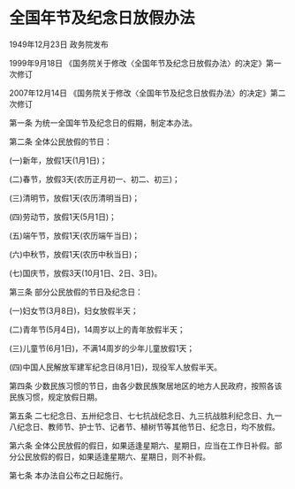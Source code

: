# 全国年节及纪念日放假办法

1949年12月23日 政务院发布　

1999年9月18日 《国务院关于修改〈全国年节及纪念日放假办法〉的决定》第一次修订　

2007年12月14日 《国务院关于修改〈全国年节及纪念日放假办法〉的决定》第二次修订　

  

第一条 为统一全国年节及纪念日的假期，制定本办法。

第二条 全体公民放假的节日：

(一)新年，放假1天(1月1日)；

(二)春节，放假3天(农历正月初一、初二、初三)；

(三)清明节，放假1天(农历清明当日)；

(四)劳动节，放假1天(5月1日)；

(五)端午节，放假1天(农历端午当日)；

(六)中秋节，放假1天(农历中秋当日)；

(七)国庆节，放假3天(10月1日、2日、3日)。

第三条 部分公民放假的节日及纪念日：

(一)妇女节(3月8日)，妇女放假半天；

(二)青年节(5月4日)，14周岁以上的青年放假半天；

(三)儿童节(6月1日)，不满14周岁的少年儿童放假1天；

(四)中国人民解放军建军纪念日(8月1日)，现役军人放假半天。

第四条 少数民族习惯的节日，由各少数民族聚居地区的地方人民政府，按照各该民族习惯，规定放假日期。

第五条 二七纪念日、五卅纪念日、七七抗战纪念日、九三抗战胜利纪念日、九一八纪念日、教师节、护士节、记者节、植树节等其他节日、纪念日，均不放假。

第六条 全体公民放假的假日，如果适逢星期六、星期日，应当在工作日补假。部分公民放假的假日，如果适逢星期六、星期日，则不补假。

第七条 本办法自公布之日起施行。